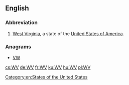 ==English==

===Abbreviation===
{{rfc-header|Abbreviation}}
{{head|en|abbreviation}}

# [[West Virginia]], a state of the [[United States of America]].

[[Category:en:States of the United States]]

===Anagrams===
* [[VW#English|VW]]

[[cs:WV]]
[[de:WV]]
[[fr:WV]]
[[ku:WV]]
[[hu:WV]]
[[pl:WV]]